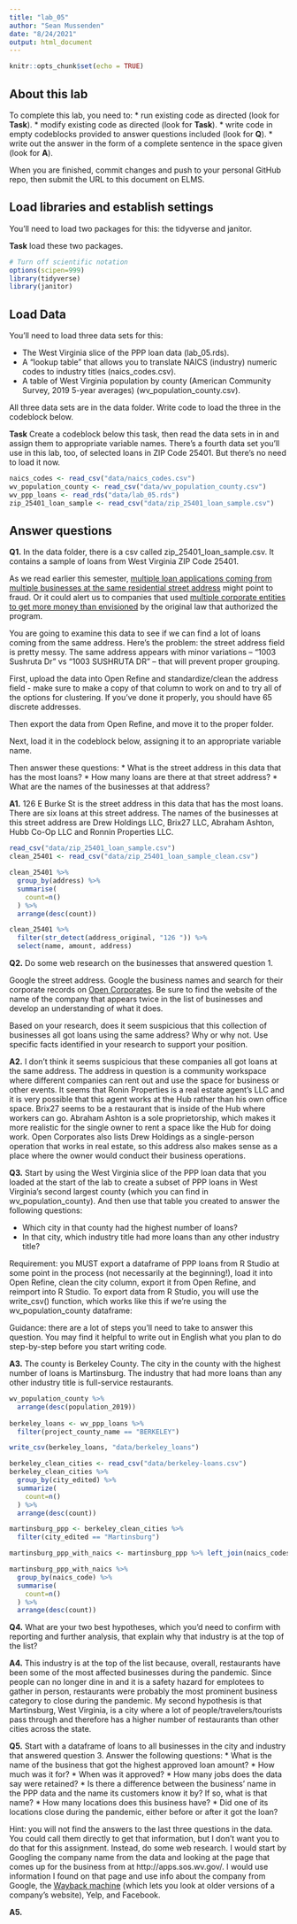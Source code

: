 ```yaml
---
title: "lab_05"
author: "Sean Mussenden"
date: "8/24/2021"
output: html_document
---
```


```r
knitr::opts_chunk$set(echo = TRUE)
```

## About this lab

To complete this lab, you need to:
* run existing code as directed (look for **Task**).
* modify existing code as directed (look for **Task**).
* write code in empty codeblocks provided to answer questions included (look for **Q**).
* write out the answer in the form of a complete sentence in the space given (look for **A**).

When you are finished, commit changes and push to your personal GitHub repo, then submit the URL to this document on ELMS.

## Load libraries and establish settings

You'll need to load two packages for this: the tidyverse and janitor.

**Task** load these two packages.

```r
# Turn off scientific notation
options(scipen=999)
library(tidyverse)
library(janitor)

```

## Load Data

You'll need to load three data sets for this:

* The West Virginia slice of the PPP loan data (lab_05.rds).
* A "lookup table" that allows you to translate NAICS (industry) numeric codes to industry titles (naics_codes.csv).
* A table of West Virginia population by county (American Community Survey, 2019 5-year averages) (wv_population_county.csv).

All three data sets are in the data folder.  Write code to load the three in the codeblock below.

**Task** Create a codeblock below this task, then read the data sets in in and assign them to appropriate variable names. There's a fourth data set you'll use in this lab, too, of selected loans in ZIP Code 25401. But there's no need to load it now.

```r

naics_codes <- read_csv("data/naics_codes.csv")
wv_population_county <- read_csv("data/wv_population_county.csv")
wv_ppp_loans <- read_rds("data/lab_05.rds")
zip_25401_loan_sample <- read_csv("data/zip_25401_loan_sample.csv")

```

## Answer questions

**Q1.** In the data folder, there is a csv called zip_25401_loan_sample.csv.  It contains a sample of loans from West Virginia ZIP Code 25401.

As we read earlier this semester, [multiple loan applications coming from multiple businesses at the same residential street address](https://www.nytimes.com/2021/08/17/business/ppp-fraud-covid.html) might point to fraud. Or it could alert us to companies that used [multiple corporate entities to get more money than envisioned](https://www.propublica.org/article/different-names-same-address-how-big-businesses-got-government-loans-meant-for-small-businesses) by the original law that authorized the program.   

You are going to examine this data to see if we can find a lot of loans coming from the same address.  Here's the problem: the street address field is pretty messy.  The same address appears with minor variations --  "1003 Sushruta Dr" vs "1003 SUSHRUTA DR" -- that will prevent proper grouping.

First, upload the data into Open Refine and standardize/clean the address field - make sure to make a copy of that column to work on and to try all of the options for clustering. If you've done it properly, you should have 65 discrete addresses.

Then export the data from Open Refine, and move it to the proper folder.

Next, load it in the codeblock below, assigning it to an appropriate variable name.

Then answer these questions:
* What is the street address in this data that has the most loans?
* How many loans are there at that street address?
* What are the names of the businesses at that address?

**A1.** 126 E Burke St is the street address in this data that has the most loans. There are six loans at this street address. The names of the businesses at this street address are Drew Holdings LLC, Brix27 LLC, Abraham Ashton, Hubb Co-Op LLC and Ronnin Properties LLC.

```r

read_csv("data/zip_25401_loan_sample.csv") 
clean_25401 <- read_csv("data/zip_25401_loan_sample_clean.csv") 

clean_25401 %>%
  group_by(address) %>%
  summarise(
    count=n()
  ) %>%
  arrange(desc(count))

clean_25401 %>% 
  filter(str_detect(address_original, "126 ")) %>%
  select(name, amount, address)

```

**Q2.** Do some web research on the businesses that answered question 1.  

Google the street address.  Google the business names and search for their corporate records on [Open Corporates](https://opencorporates.com/). Be sure to find the website of the name of the company that appears twice in the list of businesses and develop an understanding of what it does.

Based on your research, does it seem suspicious that this collection of businesses all got loans using the same address? Why or why not. Use specific facts identified in your research to support your position.

**A2.** I don't think it seems suspicious that these companies all got loans at the same address. The address in question is a community workspace where different companies can rent out and use the space for business or other events. It seems that Ronin Properties is a real estate agent's LLC and it is very possible that this agent works at the Hub rather than his own office space. Brix27 seems to be a restaurant that is inside of the Hub where workers can go. Abraham Ashton is a sole proprietorship, which makes it more realistic for the single owner to rent a space like the Hub for doing work. Open Corporates also lists Drew Holdings as a single-person operation that works in real estate, so this address also makes sense as a place where the owner would conduct their business operations. 

**Q3.** Start by using the West Virginia slice of the PPP loan data that you loaded at the start of the lab to create a subset of PPP loans in West Virginia's second largest county (which you can find in wv_population_county). And then use that table you created to answer the following questions:

* Which city in that county had the highest number of loans?
* In that city, which industry title had more loans than any other industry title?

Requirement: you MUST export a dataframe of PPP loans from R Studio at some point in the process (not necessarily at the beginning!), load it into Open Refine, clean the city column, export it from Open Refine, and reimport into R Studio. To export data from R Studio, you will use the write_csv() function, which works like this if we're using the wv_population_county dataframe:

Guidance: there are a lot of steps you'll need to take to answer this question. You may find it helpful to write out in English what you plan to do step-by-step before you start writing code.   

**A3.** The county is Berkeley County. The city in the county with the highest number of loans is Martinsburg. The industry that had more loans than any other industry title is full-service restaurants. 

```r

wv_population_county %>%
  arrange(desc(population_2019))
  
berkeley_loans <- wv_ppp_loans %>%
  filter(project_county_name == "BERKELEY")

write_csv(berkeley_loans, "data/berkeley_loans")

berkeley_clean_cities <- read_csv("data/berkeley-loans.csv")
berkeley_clean_cities %>%
  group_by(city_edited) %>%
  summarize(
    count=n()
  ) %>%
  arrange(desc(count))

martinsburg_ppp <- berkeley_clean_cities %>%
  filter(city_edited == "Martinsburg")

martinsburg_ppp_with_naics <- martinsburg_ppp %>% left_join(naics_codes, by="naics_code")

martinsburg_ppp_with_naics %>%
  group_by(naics_code) %>%
  summarise(
    count=n()
  ) %>%
  arrange(desc(count))

```

**Q4.** What are your two best hypotheses, which you'd need to confirm with reporting and further analysis, that explain why that industry is at the top of the list?

**A4.** This industry is at the top of the list because, overall, restaurants have been some of the most affected businesses during the pandemic. Since people can no longer dine in and it is a safety hazard for emplotees to gather in person, restaurants were probably the most prominent business category to close during the pandemic. My second hypothesis is that Martinsburg, West Virginia, is a city where a lot of people/travelers/tourists pass through and therefore has a higher number of restaurants than other cities across the state. 

**Q5.** Start with a dataframe of loans to all businesses in the city and industry that answered question 3. Answer the following questions:
* What is the name of the business that got the highest approved loan amount?
* How much was it for?
* When was it approved?
* How many jobs does the data say were retained?
* Is there a difference between the business' name in the PPP data and the name its customers know it by? If so, what is that name?
* How many locations does this business have?
* Did one of its locations close during the pandemic, either before or after it got the loan?

Hint: you will not find the answers to the last three questions in the data.  You could call them directly to get that information, but I don't want you to do that for this assignment.  Instead, do some web research. I would start by Googling the company name from the data and looking at the page that comes up for the business from at http://apps.sos.wv.gov/. I would use information I found on that page and use info about the company from Google, the [Wayback machine](https://archive.org/web/) (which lets you look at older versions of a company's website), Yelp, and Facebook.

**A5.**
